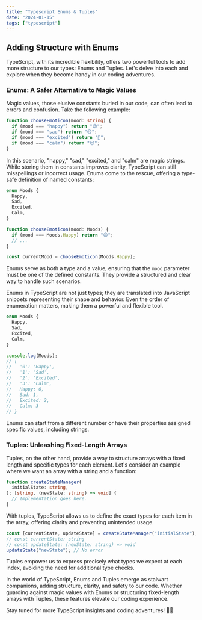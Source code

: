 ```yaml
---
title: "Typescript Enums & Tuples"
date: "2024-01-15"
tags: ["typescript"]
---
```


<CustomImage
  src="https://raw.githubusercontent.com/marykasp/blogposts/main/images/typescript.png"
  alt="Demystifying TypeScript type aliases"
/>

## Adding Structure with Enums

TypeScript, with its incredible flexibility, offers two powerful tools to add more structure to our types: Enums and Tuples. Let's delve into each and explore when they become handy in our coding adventures.

### Enums: A Safer Alternative to Magic Values

Magic values, those elusive constants buried in our code, can often lead to errors and confusion. Take the following example:

```typescript
function chooseEmoticon(mood: string) {
  if (mood === "happy") return "😊";
  if (mood === "sad") return "😢";
  if (mood === "excited") return "🎉";
  if (mood === "calm") return "😌";
}
```

In this scenario, "happy," "sad," "excited," and "calm" are magic strings. While storing them in constants improves clarity, TypeScript can still misspellings or incorrect usage. Enums come to the rescue, offering a type-safe definition of named constants:

```typescript
enum Moods {
  Happy,
  Sad,
  Excited,
  Calm,
}

function chooseEmoticon(mood: Moods) {
  if (mood === Moods.Happy) return "😊";
  // ...
}

const currentMood = chooseEmoticon(Moods.Happy);
```

Enums serve as both a type and a value, ensuring that the `mood` parameter must be one of the defined constants. They provide a structured and clear way to handle such scenarios.

Enums in TypeScript are not just types; they are translated into JavaScript snippets representing their shape and behavior. Even the order of enumeration matters, making them a powerful and flexible tool.

```typescript
enum Moods {
  Happy,
  Sad,
  Excited,
  Calm,
}

console.log(Moods);
// {
//   '0': 'Happy',
//   '1': 'Sad',
//   '2': 'Excited',
//   '3': 'Calm',
//   Happy: 0,
//   Sad: 1,
//   Excited: 2,
//   Calm: 3
// }
```

Enums can start from a different number or have their properties assigned specific values, including strings.

### Tuples: Unleashing Fixed-Length Arrays

Tuples, on the other hand, provide a way to structure arrays with a fixed length and specific types for each element. Let's consider an example where we want an array with a string and a function:

```typescript
function createStateManager(
  initialState: string,
): [string, (newState: string) => void] {
  // Implementation goes here.
}
```

With tuples, TypeScript allows us to define the exact types for each item in the array, offering clarity and preventing unintended usage.

```typescript
const [currentState, updateState] = createStateManager("initialState");
// const currentState: string
// const updateState: (newState: string) => void
updateState("newState"); // No error
```

Tuples empower us to express precisely what types we expect at each index, avoiding the need for additional type checks.

In the world of TypeScript, Enums and Tuples emerge as stalwart companions, adding structure, clarity, and safety to our code. Whether guarding against magic values with Enums or structuring fixed-length arrays with Tuples, these features elevate our coding experience.

Stay tuned for more TypeScript insights and coding adventures! 🚀🎨
